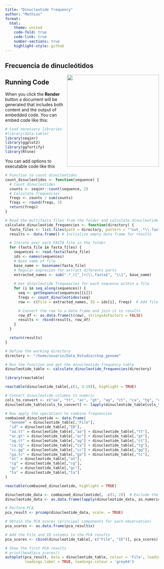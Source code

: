 ```yaml
---
title: "Dinucleotide frequency"
author: "Mathias"
format:
  html:
    theme: united
    code-fold: true
    code-link: true
    number-sections: true
    highlight-style: github
---
```


## Frecuencia de dinucleótidos

![](https://img.itch.zone/aW1nLzE3MTEyNjE5LmdpZg==/original/2%2BYVZg.gif){style="float:right;" fig-alt="Illustration of a detective cat. Artwork by @shigemi.itch.io." width="301"}



## Running Code

When you click the **Render** button a document will be generated that includes both content and the output of embedded code. You can embed code like this:

```r

# Load necessary libraries
#library(data.table)
library(seqinr)
library(ggplot2)
library(ggfortify)
library(Rtsne)

```

You can add options to executable code like this

```r

# Function to count dinucleotides
count_dinucleotides <- function(sequence) {
  # Count dinucleotides
  counts <- seqinr::count(sequence, 2)
  # Calculate frequencies
  freqs <- counts / sum(counts)
  freqs <- round(freqs, 3)
  return(freqs)
}

# Read the multifasta files from the folder and calculate dinucleotide frequencies
calculate_dinucleotide_frequencies <- function(directory) {
  fasta_files <- list.files(path = directory, pattern = "^out_.*\\.fasta$", full.names = TRUE)
  results <- data.frame() # Initialize empty data frame for results

  # Iterate over each FASTA file in the folder
  for (fasta_file in fasta_files) {
    sequences <- read.fasta(fasta_file)
    ids <- names(sequences)
    # Base name of file
    base_name <- basename(fasta_file)
    # Regular expresion for extract diferents parts
    extracted_names <- sub(".*_([^_]+)\\.fasta$", "\\1", base_name)
    
    # Get dinucleotide frequencies for each sequence within a file
    for (i in seq_along(sequences)) {
      seq <- getSequence(sequences[[i]])
      freqs <- count_dinucleotides(seq)
      row <- c(File = extracted_names, ID = ids[i], freqs)  # Add file name

      # Convert the row to a data frame and join it to results
      row_df <- as.data.frame(t(row), stringsAsFactors = FALSE)
      results <- rbind(results, row_df)
    }
  }

  return(results)
}

# Define the working directory
directory <- "/home/usuario/Data_Rstudio/chop_genome"

# Run the function and get the dinucleotide frequency table
dinucleotide_table <- calculate_dinucleotide_frequencies(directory)

```

```r
library(reactable)

reactable(dinucleotide_table[,c(1, 3:18)], highlight = TRUE)

```

```r

# Convert dinucleotide columns to numeric
cols_to_convert <- c("aa", "tt", "ac", "gt", "ag", "ct", "ca", "tg", "cc", "gg", "ga", "tc", "at", "cg", "gc", "ta")
dinucleotide_table[cols_to_convert] <- lapply(dinucleotide_table[cols_to_convert], as.numeric)

# Now apply the operations to combine frequencies
combained_dinucleotide <- data.frame(
  "Genome" = dinucleotide_table[,"File"],
  "id" = dinucleotide_table[,"ID"],
  "aa.tt" = dinucleotide_table[,"aa"] + dinucleotide_table[,"tt"],
  "ac.gt" = dinucleotide_table[,"ac"] + dinucleotide_table[,"gt"],
  "ag.ct" = dinucleotide_table[,"ag"] + dinucleotide_table[,"ct"],
  "ca.tg" = dinucleotide_table[,"ca"] + dinucleotide_table[,"tg"],
  "cc.gg" = dinucleotide_table[,"cc"] + dinucleotide_table[,"gg"],
  "ga.tc" = dinucleotide_table[,"ga"] + dinucleotide_table[,"tc"],
  "at" = dinucleotide_table[,"at"],
  "cg" = dinucleotide_table[,"cg"],
  "gc" = dinucleotide_table[,"gc"],
  "ta" = dinucleotide_table[,"ta"]
)

reactable(combained_dinucleotide, highlight = TRUE)

```

```r

dinucleotide_data <- combained_dinucleotide[, -c(1, 2)]  # Exclude the first columns (File and ID)
dinucleotide_data <- as.data.frame(lapply(dinucleotide_data, as.numeric))  # Convert to numeric

# Perform PCA
pca_result <- prcomp(dinucleotide_data, scale. = TRUE)

# Obtain the PCA scores (principal components for each observation)
pca_scores <- as.data.frame(pca_result$x)

# Add the File and ID columns to the PCA results
pca_scores <- cbind(dinucleotide_table[, c("File", "ID")], pca_scores)

# Show the first PCA results
# print(head(pca_scores))
autoplot(pca_result, data = dinucleotide_table, colour = 'File', loadings = TRUE,
         loadings.label = TRUE, loadings.colour = 'grey64')

```